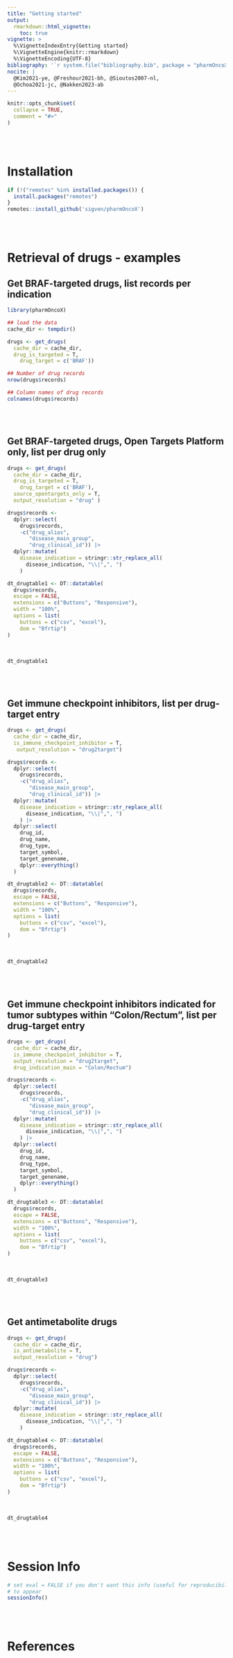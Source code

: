 ```yaml
---
title: "Getting started"
output: 
  rmarkdown::html_vignette:
    toc: true
vignette: >
  %\VignetteIndexEntry{Getting started}
  %\VignetteEngine{knitr::rmarkdown}
  %\VignetteEncoding{UTF-8}
bibliography: '`r system.file("bibliography.bib", package = "pharmOncoX")`'
nocite: |
  @Kim2021-ye, @Freshour2021-bh, @Sioutos2007-nl, 
  @Ochoa2021-jc, @Nakken2023-ab
---
```


```r
knitr::opts_chunk$set(
  collapse = TRUE,
  comment = "#>"
)
```

<br><br>

# Installation

```r

if (!("remotes" %in% installed.packages()) {
  install.packages("remotes")
}
remotes::install_github('sigven/pharmOncoX')
```

<br><br>

# Retrieval of drugs - examples 

## Get BRAF-targeted drugs, list records per indication


```r
library(pharmOncoX)

## load the data
cache_dir <- tempdir()

drugs <- get_drugs(
  cache_dir = cache_dir,
  drug_is_targeted = T,
	drug_target = c('BRAF'))

## Number of drug records
nrow(drugs$records)

## Column names of drug records
colnames(drugs$records)


```

<br><br>

## Get BRAF-targeted drugs, Open Targets Platform only, list per drug only

```r

drugs <- get_drugs(
  cache_dir = cache_dir, 
  drug_is_targeted = T,
	drug_target = c('BRAF'), 
  source_opentargets_only = T, 
  output_resolution = "drug" )

drugs$records <- 
  dplyr::select(
    drugs$records,
    -c("drug_alias",
       "disease_main_group",
       "drug_clinical_id")) |>
  dplyr::mutate(
    disease_indication = stringr::str_replace_all(
      disease_indication, "\\|",", ")
    )

dt_drugtable1 <- DT::datatable(
  drugs$records,
  escape = FALSE,
  extensions = c("Buttons", "Responsive"), 
  width = "100%",
  options = list(
    buttons = c("csv", "excel"), 
    dom = "Bfrtip")
)

```

<br>

```r
dt_drugtable1
```

<br><br>

## Get immune checkpoint inhibitors, list per drug-target entry

```r

drugs <- get_drugs(
  cache_dir = cache_dir, 
  is_immune_checkpoint_inhibitor = T,
   output_resolution = "drug2target")

drugs$records <- 
  dplyr::select(
    drugs$records,
    -c("drug_alias",
       "disease_main_group",
       "drug_clinical_id")) |>
  dplyr::mutate(
    disease_indication = stringr::str_replace_all(
      disease_indication, "\\|",", ")
    ) |>
  dplyr::select(
    drug_id,
    drug_name,
    drug_type,
    target_symbol,
    target_genename,
    dplyr::everything()
  )

dt_drugtable2 <- DT::datatable(
  drugs$records,
  escape = FALSE,
  extensions = c("Buttons", "Responsive"), 
  width = "100%",
  options = list(
    buttons = c("csv", "excel"), 
    dom = "Bfrtip")
)
```

<br>

```r
dt_drugtable2
```

<br><br>

## Get immune checkpoint inhibitors indicated for tumor subtypes within "Colon/Rectum", list per drug-target entry

```r

drugs <- get_drugs(
  cache_dir = cache_dir, 
  is_immune_checkpoint_inhibitor = T,
  output_resolution = "drug2target", 
  drug_indication_main = "Colon/Rectum")

drugs$records <- 
  dplyr::select(
    drugs$records,
    -c("drug_alias",
       "disease_main_group",
       "drug_clinical_id")) |>
  dplyr::mutate(
    disease_indication = stringr::str_replace_all(
      disease_indication, "\\|",", ")
    ) |>
  dplyr::select(
    drug_id,
    drug_name,
    drug_type,
    target_symbol,
    target_genename,
    dplyr::everything()
  )

dt_drugtable3 <- DT::datatable(
  drugs$records,
  escape = FALSE,
  extensions = c("Buttons", "Responsive"), 
  width = "100%",
  options = list(
    buttons = c("csv", "excel"), 
    dom = "Bfrtip")
)

```

<br>

```r
dt_drugtable3
```

<br><br>

## Get antimetabolite drugs

```r

drugs <- get_drugs(
  cache_dir = cache_dir, 
  is_antimetabolite = T,
  output_resolution = "drug")

drugs$records <- 
  dplyr::select(
    drugs$records,
    -c("drug_alias",
       "disease_main_group",
       "drug_clinical_id")) |>
  dplyr::mutate(
    disease_indication = stringr::str_replace_all(
      disease_indication, "\\|",", ")
    )

dt_drugtable4 <- DT::datatable(
  drugs$records,
  escape = FALSE,
  extensions = c("Buttons", "Responsive"), 
  width = "100%",
  options = list(
    buttons = c("csv", "excel"), 
    dom = "Bfrtip")
)

```

<br>

```r
dt_drugtable4
```

<br><br>

# Session Info

\vspace{5pt}
\footnotesize
```r
# set eval = FALSE if you don't want this info (useful for reproducibility) 
# to appear
sessionInfo()
```
\normalsize

<br><br>

# References